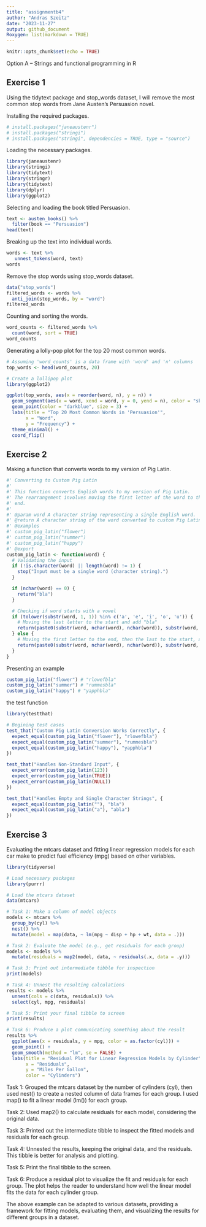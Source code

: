 ```yaml
---
title: "assignmentb4"
author: "Andras Szeitz"
date: "2023-11-27"
output: github_document
Roxygen: list(markdown = TRUE)
---
```


```r
knitr::opts_chunk$set(echo = TRUE)
```

Option A -- Strings and functional programming in R

## Exercise 1 

Using the tidytext package and stop_words dataset, I will remove the most common stop words from Jane Austen's Persuasion novel.

Installing the required packages.

```r

# install.packages("janeaustenr")
# install.packages("stringi")
# install.packages("stringi", dependencies = TRUE, type = "source")

```

Loading the necessary packages.

```r

library(janeaustenr)
library(stringi)
library(tidytext)
library(stringr)
library(tidytext)
library(dplyr)
library(ggplot2)

```

Selecting and loading the book titled Persuasion.

```r

text <- austen_books() %>%
  filter(book == "Persuasion")
head(text)

```

Breaking up the text into individual words.

```r

words <- text %>%
   unnest_tokens(word, text)
words

```

Remove the stop words using stop_words dataset.

```r

data("stop_words")
filtered_words <- words %>%
  anti_join(stop_words, by = "word")
filtered_words

```

Counting and sorting the words.

```r

word_counts <- filtered_words %>%
  count(word, sort = TRUE)
word_counts

```

Generating a lolly-pop plot for the top 20 most common words.

```r

# Assuming 'word_counts' is a data frame with 'word' and 'n' columns
top_words <- head(word_counts, 20)

# Create a lollipop plot
library(ggplot2)

ggplot(top_words, aes(x = reorder(word, n), y = n)) +
  geom_segment(aes(x = word, xend = word, y = 0, yend = n), color = "skyblue") +
  geom_point(color = "darkblue", size = 3) +
  labs(title = "Top 20 Most Common Words in 'Persuasion'",
       x = "Word",
       y = "Frequency") +
  theme_minimal() +
  coord_flip()

```

## Exercise 2

Making a function that converts words to my version of Pig Latin.

```r

#' Converting to Custom Pig Latin
#'
#' This function converts English words to my version of Pig Latin.
#' The rearrangement involves moving the first letter of the word to the end, #' and the last letter of the word to the beginning and adding "bla" to the
#' end.
#'
#' @param word A character string representing a single English word.
#' @return A character string of the word converted to custom Pig Latin.
#' @examples
#' custom_pig_latin("flower")
#' custom_pig_latin("summer")
#' custom_pig_latin("happy")
#' @export
custom_pig_latin <- function(word) {
  # Validating the input
  if (!is.character(word) || length(word) != 1) {
    stop("Input must be a single word (character string).")
  }

  if (nchar(word) == 0) {
    return("bla")
  }

  # Checking if word starts with a vowel
  if (tolower(substr(word, 1, 1)) %in% c('a', 'e', 'i', 'o', 'u')) {
    # Moving the last letter to the start and add "bla"
    return(paste0(substr(word, nchar(word), nchar(word)), substr(word, 1, nchar(word) - 1), "bla"))
  } else {
    # Moving the first letter to the end, then the last to the start, and add "bla"
    return(paste0(substr(word, nchar(word), nchar(word)), substr(word, 2, nchar(word) - 1), substr(word, 1, 1), "bla"))
  }
}

```

Presenting an example

```r
custom_pig_latin("flower") # "rlowefbla"
custom_pig_latin("summer") # "rummesbla"
custom_pig_latin("happy") # "yapphbla"
```

the test function

```r

library(testthat)

```

```r
# Begining test cases
test_that("Custom Pig Latin Conversion Works Correctly", {
  expect_equal(custom_pig_latin("flower"), "rlowefbla")
  expect_equal(custom_pig_latin("summer"), "rummesbla")
  expect_equal(custom_pig_latin("happy"), "yapphbla")
})

test_that("Handles Non-Standard Input", {
  expect_error(custom_pig_latin(123))
  expect_error(custom_pig_latin(TRUE))
  expect_error(custom_pig_latin(NULL))
})

test_that("Handles Empty and Single Character Strings", {
  expect_equal(custom_pig_latin(""), "bla")
  expect_equal(custom_pig_latin("a"), "abla")
})
```
## Exercise 3

Evaluating the mtcars dataset and fitting linear regression models for each car make to predict fuel efficiency (mpg) based on other variables.

```r

library(tidyverse)

# Load necessary packages
library(purrr)

# Load the mtcars dataset
data(mtcars)

# Task 1: Make a column of model objects
models <- mtcars %>%
  group_by(cyl) %>%
  nest() %>%
  mutate(model = map(data, ~ lm(mpg ~ disp + hp + wt, data = .)))

# Task 2: Evaluate the model (e.g., get residuals for each group)
models <- models %>%
  mutate(residuals = map2(model, data, ~ residuals(.x, data = .y)))

# Task 3: Print out intermediate tibble for inspection
print(models)

# Task 4: Unnest the resulting calculations
results <- models %>%
  unnest(cols = c(data, residuals)) %>%
  select(cyl, mpg, residuals)

# Task 5: Print your final tibble to screen
print(results)

# Task 6: Produce a plot communicating something about the result
results %>%
  ggplot(aes(x = residuals, y = mpg, color = as.factor(cyl))) +
  geom_point() +
  geom_smooth(method = "lm", se = FALSE) +
  labs(title = "Residual Plot for Linear Regression Models by Cylinder",
       x = "Residuals",
       y = "Miles Per Gallon",
       color = "Cylinders")

```

Task 1: Grouped the mtcars dataset by the number of cylinders (cyl), then used nest() to create a nested column of data frames for each group. I used map() to fit a linear model (lm()) for each group.

Task 2: Used map2() to calculate residuals for each model, considering the original data.

Task 3: Printed out the intermediate tibble to inspect the fitted models and residuals for each group.

Task 4: Unnested the results, keeping the original data, and the residuals. This tibble is better for analysis and plotting.

Task 5: Print the final tibble to the screen.

Task 6: Produce a residual plot to visualize the fit and residuals for each group. The plot helps the reader to understand how well the linear model fits the data for each cylinder group.

The above example can be adapted to various datasets, providing a framework for fitting models, evaluating them, and visualizing the results for different groups in a dataset.

